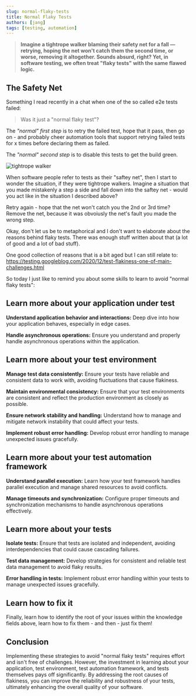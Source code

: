 ```yaml
---
slug: normal-flaky-tests
title: Normal Flaky Tests
authors: [jang]
tags: [testing, automation]
---
```

> **Imagine a tightrope walker blaming their safety net for a fall — retrying, hoping the net won't
catch them the second time, or worse, removing it altogether. Sounds absurd, right?
Yet, in software testing, we often treat "flaky tests" with the same flawed logic.**

## The Safety Net

Something I read recently in a chat when one of the so called e2e tests failed:

> Was it just a "normal flaky test"?

The *"normal" first step* is to retry the failed test,
hope that it pass, then go on - and probably cheer automation tools that support retrying
failed tests for x times before declaring them as failed.

The *"normal" second step* is to disable this tests to get the build green.

![tightrope walker](/img/tightrope-walker.jpg)

When software people refer to tests as their "saftey net", then I start to wonder the situation,
if they were tightrope walkers. Imagine a situation that you made mistakenly a step a side and fall
down into the saftey net - would you act like in the situation I described above?

Retry again - hope that the net won't catch you the 2nd or 3rd time? Remove the net, because it was
obvoiusly the net's fault you made the wrong step.

Okay, don't let us be to metaphorical and I don't want to elaborate about the reasons
behind flaky tests. There was enough stuff written about that
(a lot of good and a lot of bad stuff).

One good collection of reasons that is a bit aged but I can still relate to: 
https://testing.googleblog.com/2020/12/test-flakiness-one-of-main-challenges.html

So today I just like to remind you about some skills to learn to avoid "normal flaky tests":

## Learn more about your application under test

**Understand application behavior and interactions:** Deep dive into how your application behaves, especially in edge cases.

**Handle asynchronous operations:** Ensure you understand and properly handle asynchronous operations within the application.

## Learn more about your test environment

**Manage test data consistently:** Ensure your tests have reliable and consistent data to work with, avoiding fluctuations that cause flakiness.
    
**Maintain environmental consistency:** Ensure that your test environments are consistent and reflect the production environment as closely as possible.
    
**Ensure network stability and handling:** Understand how to manage and mitigate network instability that could affect your tests.

**Implement robust error handling:** Develop robust error handling to manage unexpected issues gracefully.

## Learn more about your test automation framework

**Understand parallel execution:** Learn how your test framework handles parallel execution and manage shared resources to avoid conflicts.

**Manage timeouts and synchronization:** Configure proper timeouts and synchronization mechanisms to handle asynchronous operations effectively.

## Learn more about your tests

**Isolate tests:** Ensure that tests are isolated and independent, avoiding interdependencies that could cause cascading failures.

**Test data management:** Develop strategies for consistent and reliable test data management to avoid flaky results.
    
**Error handling in tests:** Implement robust error handling within your tests to manage unexpected issues gracefully.

## Learn how to fix it

Finally, learn how to identify the root of your issues within the knowledge fields above,
learn how to fix them - and then - just fix them!

## Conclusion

Implementing these strategies to avoid "normal flaky tests" requires effort and isn't free of challenges.
However, the investment in learning about your application, test environment, test automation framework,
and tests themselves pays off significantly. By addressing the root causes of flakiness, you can improve
the reliability and robustness of your tests, ultimately enhancing the overall quality of your software.
